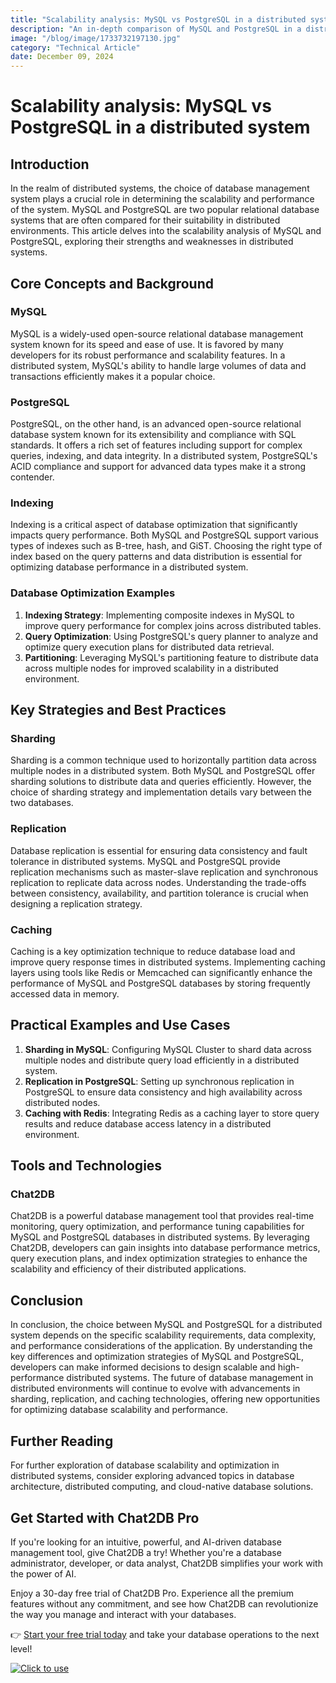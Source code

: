 ```yaml
---
title: "Scalability analysis: MySQL vs PostgreSQL in a distributed system"
description: "An in-depth comparison of MySQL and PostgreSQL in a distributed system focusing on scalability and performance."
image: "/blog/image/1733732197130.jpg"
category: "Technical Article"
date: December 09, 2024
---
```


# Scalability analysis: MySQL vs PostgreSQL in a distributed system


<Authors date="December 09, 2024">
  <Author name="Ethan Clarke" link="https://chat2db.ai" />
</Authors>

## Introduction

In the realm of distributed systems, the choice of database management system plays a crucial role in determining the scalability and performance of the system. MySQL and PostgreSQL are two popular relational database systems that are often compared for their suitability in distributed environments. This article delves into the scalability analysis of MySQL and PostgreSQL, exploring their strengths and weaknesses in distributed systems.

## Core Concepts and Background

### MySQL

MySQL is a widely-used open-source relational database management system known for its speed and ease of use. It is favored by many developers for its robust performance and scalability features. In a distributed system, MySQL's ability to handle large volumes of data and transactions efficiently makes it a popular choice.

### PostgreSQL

PostgreSQL, on the other hand, is an advanced open-source relational database system known for its extensibility and compliance with SQL standards. It offers a rich set of features including support for complex queries, indexing, and data integrity. In a distributed system, PostgreSQL's ACID compliance and support for advanced data types make it a strong contender.

### Indexing

Indexing is a critical aspect of database optimization that significantly impacts query performance. Both MySQL and PostgreSQL support various types of indexes such as B-tree, hash, and GiST. Choosing the right type of index based on the query patterns and data distribution is essential for optimizing database performance in a distributed system.

### Database Optimization Examples

1. **Indexing Strategy**: Implementing composite indexes in MySQL to improve query performance for complex joins across distributed tables.
2. **Query Optimization**: Using PostgreSQL's query planner to analyze and optimize query execution plans for distributed data retrieval.
3. **Partitioning**: Leveraging MySQL's partitioning feature to distribute data across multiple nodes for improved scalability in a distributed environment.

## Key Strategies and Best Practices

### Sharding

Sharding is a common technique used to horizontally partition data across multiple nodes in a distributed system. Both MySQL and PostgreSQL offer sharding solutions to distribute data and queries efficiently. However, the choice of sharding strategy and implementation details vary between the two databases.

### Replication

Database replication is essential for ensuring data consistency and fault tolerance in distributed systems. MySQL and PostgreSQL provide replication mechanisms such as master-slave replication and synchronous replication to replicate data across nodes. Understanding the trade-offs between consistency, availability, and partition tolerance is crucial when designing a replication strategy.

### Caching

Caching is a key optimization technique to reduce database load and improve query response times in distributed systems. Implementing caching layers using tools like Redis or Memcached can significantly enhance the performance of MySQL and PostgreSQL databases by storing frequently accessed data in memory.

## Practical Examples and Use Cases

1. **Sharding in MySQL**: Configuring MySQL Cluster to shard data across multiple nodes and distribute query load efficiently in a distributed system.
2. **Replication in PostgreSQL**: Setting up synchronous replication in PostgreSQL to ensure data consistency and high availability across distributed nodes.
3. **Caching with Redis**: Integrating Redis as a caching layer to store query results and reduce database access latency in a distributed environment.

## Tools and Technologies

### Chat2DB

Chat2DB is a powerful database management tool that provides real-time monitoring, query optimization, and performance tuning capabilities for MySQL and PostgreSQL databases in distributed systems. By leveraging Chat2DB, developers can gain insights into database performance metrics, query execution plans, and index optimization strategies to enhance the scalability and efficiency of their distributed applications.

## Conclusion

In conclusion, the choice between MySQL and PostgreSQL for a distributed system depends on the specific scalability requirements, data complexity, and performance considerations of the application. By understanding the key differences and optimization strategies of MySQL and PostgreSQL, developers can make informed decisions to design scalable and high-performance distributed systems. The future of database management in distributed environments will continue to evolve with advancements in sharding, replication, and caching technologies, offering new opportunities for optimizing database scalability and performance.

## Further Reading

For further exploration of database scalability and optimization in distributed systems, consider exploring advanced topics in database architecture, distributed computing, and cloud-native database solutions.

## Get Started with Chat2DB Pro

If you're looking for an intuitive, powerful, and AI-driven database management tool, give Chat2DB a try! Whether you're a database administrator, developer, or data analyst, Chat2DB simplifies your work with the power of AI.

Enjoy a 30-day free trial of Chat2DB Pro. Experience all the premium features without any commitment, and see how Chat2DB can revolutionize the way you manage and interact with your databases.

👉 [Start your free trial today](https://chat2db.ai/pricing) and take your database operations to the next level!


[![Click to use](/image/blog/bg/chat2db.jpg)](https://chat2db.ai/)
